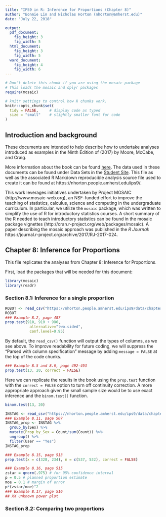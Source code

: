 ```yaml
---
title: "IPS9 in R: Inference for Proportions (Chapter 8)"
author: "Bonnie Lin and Nicholas Horton (nhorton@amherst.edu)"
date: "July 22, 2018"

output: 
  pdf_document:
    fig_height: 3
    fig_width: 5
  html_document:
    fig_height: 3
    fig_width: 5
  word_document:
    fig_height: 4
    fig_width: 6
---
```



```r
# Don't delete this chunk if you are using the mosaic package
# This loads the mosaic and dplyr packages
require(mosaic)
```

```r
# knitr settings to control how R chunks work.
knitr::opts_chunk$set(
  tidy = FALSE,     # display code as typed
  size = "small"    # slightly smaller font for code
)
```

## Introduction and background 

These documents are intended to help describe how to undertake analyses introduced 
as examples in the Ninth Edition of \emph{Introduction to the Practice of Statistics} (2017) by Moore, McCabe, and Craig.

More information about the book can be found [here](https://macmillanlearning.com/Catalog/product/introductiontothepracticeofstatistics-ninthedition-moore).
The data used in these documents can be found under Data Sets in the [Student Site](https://www.macmillanlearning.com/catalog/studentresources/ips9e?_ga=2.29224888.526668012.1531487989-1209447309.1529940008#). This
file as well as the associated R Markdown reproducible analysis source file used to create it can be found at https://nhorton.people.amherst.edu/ips9/.

This work leverages initiatives undertaken by Project MOSAIC (http://www.mosaic-web.org), an NSF-funded effort to improve the teaching of statistics, calculus, science and computing in the undergraduate curriculum. In particular, we utilize the `mosaic` package, which was written to simplify the use of R for introductory statistics courses. A short summary of the R needed to teach introductory statistics can be found in the mosaic package vignettes (http://cran.r-project.org/web/packages/mosaic).  A paper describing the mosaic approach was published in the *R Journal*: https://journal.r-project.org/archive/2017/RJ-2017-024.
  
## Chapter 8: Inference for Proportions

This file replicates the analyses from Chapter 8: Inference for Proportions.

First, load the packages that will be needed for this document: 

```r
library(mosaic)
library(readr)
```

### Section 8.1: Inference for a single proportion 
```r
ROBOT <- read_csv("https://nhorton.people.amherst.edu/ips9/data/chapter08/EG08-01ROBOT.csv")
ROBOT
### Example 8.2, page 487
prop.test(910, 910 + 986, 
           alternative="two.sided",
           conf.level=0.95)
```

By default, the `read_csv()` function will output the types of columns, as we see above. 
To improve readability for future coding, we will suppress the "Parsed with column 
specification" message by adding `message = FALSE` at the top of the code chunks.

```r
### Example 8.5 and 8.6, page 492-493
prop.test(13, 20, correct = FALSE)
```

Here we can replicate the results in the book using the `prop.test` function with the `correct = FALSE` option to turn off continuity correction.  A more appropriate approach given the small sample size would be to use exact inference and the `binom.test()` function.


```r
binom.test(13, 20)
```

```r
INSTAG <- read_csv("https://nhorton.people.amherst.edu/ips9/data/chapter08/EG08-11INSTAG.csv")
### Example 8.11, page 507
INSTAG_prop <- INSTAG %>%
  group_by(Sex) %>%
  mutate(Prop_by_Sex = Count/sum(Count)) %>%
  ungroup() %>%
  filter(User == "Yes")
INSTAG_prop
```

```r
### Example 8.15, page 513
prop.test(x = c(328, 234), n = c(537, 532), correct = FALSE)
```

```r
### Example 8.16, page 515
zstar = qnorm(.975) # for 95% confidence interval
p = 0.5 # planned proportion estimate
moe = 0.1 # margin of error
p*(zstar/moe)^2 
### Example 8.17, page 516
## XX unknown power plot
```

### Section 8.2: Comparing two proportions
